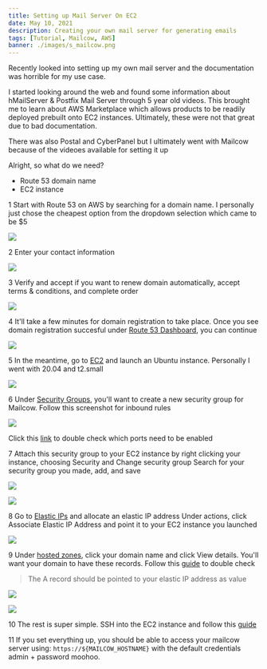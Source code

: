 ```yaml
---
title: Setting up Mail Server On EC2
date: May 10, 2021
description: Creating your own mail server for generating emails
tags: [Tutorial, Mailcow, AWS]
banner: ./images/s_mailcow.png
---
```


Recently looked into setting up my own mail server and the documentation was horrible for my use case.

I started looking around the web and found some information about hMailServer & Postfix Mail Server through 5 year old videos.
This brought me to learn about AWS Marketplace which allows products to be readily deployed prebuilt onto EC2 instances.
Ultimately, these were not that great due to bad documentation.

There was also Postal and CyberPanel but I ultimately went with Mailcow because of the videoes available for setting it up

Alright, so what do we need?

* Route 53 domain name
* EC2 instance

<Badge>1</Badge> Start with Route 53 on AWS by searching for a domain name.
I personally just chose the cheapest option from the dropdown selection which came to be $5

![](/assets/images/blog-posts/setting-up-mail-server-on-ec2/1.png)

<Badge>2</Badge> Enter your contact information

![](/assets/images/blog-posts/setting-up-mail-server-on-ec2/2.png)

<Badge>3</Badge> Verify and accept if you want to renew domain automatically, accept terms & conditions, and complete order

![](/assets/images/blog-posts/setting-up-mail-server-on-ec2/3.png)

<Badge>4</Badge> It'll take a few minutes for domain registration to take place. 
Once you see domain registration succesful under [Route 53 Dashboard](https://console.aws.amazon.com/route53/v2/home#Dashboard), you can continue

![](/assets/images/blog-posts/setting-up-mail-server-on-ec2/4.png)

<Badge>5</Badge> In the meantime, go to [EC2](https://console.aws.amazon.com/ec2/v2/home?region=us-east-1#Instances:)
and launch an Ubuntu instance. Personally I went with 20.04 and t2.small 

![](/assets/images/blog-posts/setting-up-mail-server-on-ec2/6.png)

<Badge>6</Badge> Under [Security Groups](https://console.aws.amazon.com/ec2/v2/home?region=us-east-1#SecurityGroups:),
you'll want to create a new security group for Mailcow. Follow this screenshot for inbound rules

![](/assets/images/blog-posts/setting-up-mail-server-on-ec2/8.png)

Click this [link](https://mailcow.github.io/mailcow-dockerized-docs/prerequisite-system/#default-ports) to double check which ports need to be enabled

<Badge>7</Badge> Attach this security group to your EC2 instance by right clicking your instance, choosing Security and Change security group
Search for your security group you made, add, and save

![](/assets/images/blog-posts/setting-up-mail-server-on-ec2/9.png)

![](/assets/images/blog-posts/setting-up-mail-server-on-ec2/10.png)

<Badge>8</Badge> Go to [Elastic IPs](https://console.aws.amazon.com/ec2/v2/home?region=us-east-1#Addresses:) and allocate an elastic IP address
Under actions, click Associate Elastic IP Address and point it to your EC2 instance you launched

![](/assets/images/blog-posts/setting-up-mail-server-on-ec2/7.png)

<Badge>9</Badge> Under [hosted zones](https://console.aws.amazon.com/route53/v2/hostedzones#), 
click your domain name and click View details. You'll want your domain to have these records.
Follow this [guide](https://mailcow.github.io/mailcow-dockerized-docs/prerequisite-dns/#the-minimal-dns-configuration) to double check

> The A record should be pointed to your elastic IP address as value

![](/assets/images/blog-posts/setting-up-mail-server-on-ec2/5.png)

![](/assets/images/blog-posts/setting-up-mail-server-on-ec2/11.png)

<Badge>10</Badge> The rest is super simple. SSH into the EC2 instance and follow this [guide](https://mailcow.github.io/mailcow-dockerized-docs/i_u_m_install/)

<Badge>11</Badge> If you set everything up, you should be able to access your mailcow server using: `https://${MAILCOW_HOSTNAME}` with the default credentials admin + password moohoo.